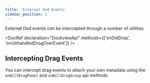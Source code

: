 ```yaml
---
title: 'External Dnd Events'
sidebar_position: 3
---
```


External Dnd events can be intercepted through a number of utilities.


<DocRef declaration="DockviewApi"
  methods={['onDidDrop', 'onUnhandledDragOverEvent']}
/>

## Intercepting Drag Events

You can intercept drag events to attach your own metadata using the `onWillDragPanel` and `onWillDragGroup` api methods.

<LiveExample framework='react' id="dockview/dnd-external" />

